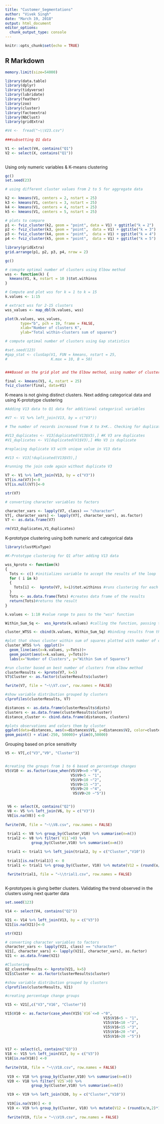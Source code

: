 ---
title: "Customer_Segmentations"
author: "Vivek Singh"
date: "March 19, 2018"
output: html_document
editor_options: 
  chunk_output_type: console
---

```{r setup, include=FALSE}
knitr::opts_chunk$set(echo = TRUE)
```

## R Markdown


```{r}

memory.limit(size=54000)

library(data.table)
library(dplyr)
library(tidyverse)
library(lubridate)
library(feather)
library(zoo)
library(cluster)
library(factoextra)
library(NbClust)
library(gridExtra)

#V4 <-  fread("~\\V23.csv")
  
###subsetting Q1 data

V1 <- select(V4, contains("Q1")
V2 <- select(X, contains("Q1"))
  
```

Using only numeric variables & K-means clustering

```{r K-means Clustering}
gc()
set.seed(23)

# using different cluster values from 2 to 5 for aggregate data

k2 <- kmeans(V1, centers = 2, nstart = 25)
k3 <- kmeans(V1, centers = 3, nstart = 25)
k4 <- kmeans(V1, centers = 4, nstart = 25)
k5 <- kmeans(V1, centers = 5, nstart = 25)

# plots to compare
p1 <- fviz_cluster(k2, geom = "point", data = V1) + ggtitle("k = 2")
p2 <- fviz_cluster(k3, geom = "point",  data = V1) + ggtitle("k = 3")
p3 <- fviz_cluster(k4, geom = "point",  data = V1) + ggtitle("k = 4")
p4 <- fviz_cluster(k5, geom = "point",  data = V1) + ggtitle("k = 5")

library(gridExtra)
grid.arrange(p1, p2, p3, p4, nrow = 2)

gc()

# comupte optimal number of clusters using Elbow method 
wss <- function(k) {
  kmeans(V1, k, nstart = 10 )$tot.withinss
}

# Compute and plot wss for k = 1 to k = 15
k.values <- 1:15

# extract wss for 2-15 clusters
wss_values <- map_dbl(k.values, wss)

plot(k.values, wss_values,
       type="b", pch = 19, frame = FALSE, 
       xlab="Number of clusters K",
       ylab="Total within-clusters sum of squares")

# compute optimal number of clusters using Gap statistics

#set.seed(123)
#gap_stat <- clusGap(V1, FUN = kmeans, nstart = 25,
#                    K.max = 10, B = 50)


###Based on the grid plot and the Elbow method, using number of clusters = 4

final <- kmeans(V1, 4, nstart = 25)
fviz_cluster(final, data=V1)

```

K-means is not giving distinct clusters. Next adding categorical data and using K-prototype clustering

```{r Add Categorical Data}
#Adding V13 data to Q1 data for additional categorical variables

#V7 <- V1 %>% left_join(V13, by = c("V3"))

# The number of records increased from X to X+K.. Checking for duplicate records

#V13_duplicates <- V13[duplicated(V13$V3),] #K V3 are duplicates
#V1_duplicates <- V1[duplicated(V1$V3),] #No V3 is duplicate

#replacing duplicate V3 with unique value in V13 data

#V13 <- V13[!duplicated(V13$V3),]

#running the join code again without duplicate V3

V7 <- V1 %>% left_join(V13, by = c("V3"))
V7[is.na(V7)]<-0
V7[is.null(V7)]<-0

str(V7)

# converting character variables to factors

character_vars <- lapply(V7, class) == "character"
V7[, character_vars] <- lapply(V7[, character_vars], as.factor)
V7 <- as.data.frame(V7)

rm(V13_duplicates,V1_duplicates)

```
K-prototype clustering using both numeric and categorical data

```{r K-Prototype clustering}

library(clustMixType)

#K-Prototype clustering for Q1 after adding V13 data

wss_kproto <- function(k)
{
  Tots <- c() #initializes variable to accept the results of the loop
  for ( i in k)
  {
    Tots[i] <-  kproto(V7, k=i)$tot.withinss #runs clustering for each of the values of the value ranges passed 
  }
  Tots <- as.data.frame(Tots) #creates data frame of the results
  return(Tots)#returns the result
}

k.values <- 1:10 #value range to pass to the "wss" function

Within_Sum_Sq <-  wss_kproto(k.values) #calling the function, passing the values, and assigning it to object

cluster_WTSS <- cbind(k.values, Within_Sum_Sq) #binding results from the function with the cluster values for plotting 

#plot that shows cluster within sum of squares plotted with number of clusters
cluster_WTSS %>%  ggplot()+
  geom_line(aes(x=k.values, y=Tots))+
  geom_point(aes(x=k.values, y=Tots))+
  labs(x="Number of Clusters", y="Within Sum of Squares")

#run cluster based on best number of clusters from elbow method
clusterResults <- kproto(V7, k=5)
V7$Cluster <- as.factor(clusterResults$cluster)

fwrite(V7, file = "~\\V7.csv", row.names = FALSE)

#show variable distribution grouped by clusters
clprofiles(clusterResults, V7)

distances <- as.data.frame(clusterResults$dists)
clusters <- as.data.frame(clusterResults$cluster)
distance_cluster <- cbind.data.frame(distances, clusters)

#plots observations and colors them by cluster
ggplot(data=distances, aes(x=distances$V1, y=distances$V2, color=clusterResults$cluster))+
geom_point() + xlim(-250, 50000)+ ylim(0,50000)

```
Grouping based on price sensitivity

```{r Price Sensitivity}

V5 <- V7[,c("V3","V9", "Cluster")]


#creating the groups from 1 to 6 based on percentage changes
V5$V10 <- as.factor(case_when(V5$V9<=0 ~"0",
                              V5$V9<5 ~ "1",
                              V5$V9<10 ~"2",
                              V5$V9<15 ~"3",
                              V5$V9<20 ~"4",
                               V5$V9>20 ~"5"))


 V6 <- select(X, contains("Q2"))
 V8 <- V5 %>% left_join(V6, by = c("V3"))
 V8[is.na(V8)] <-0
 
fwrite(V8, file = "~\\V8.csv", row.names = FALSE) 
 
 trial1 <- V8 %>% group_by(Cluster,V10) %>% summarise(n=n()) 
 trial2 <- V8 %>% filter(`V11`>0) %>% 
            group_by(Cluster,V10) %>% summarise(x=n())

 trial1 <- trial1 %>% left_join(trial2, by = c("Cluster","V10"))
 
 trial1[is.na(trial1)] <- 0
 trial1 <- trial1 %>% group_by(Cluster, V10) %>% mutate(V12 = (round(x/n,2)*100))
 
 fwrite(trial1, file = "~\\trial1.csv", row.names = FALSE)
 
```
K-prototypes is givng better clusters.
Validating the trend observed in the clusters using next quarter data

```{r For next quarter}
set.seed(123)

V14 <- select(V4, contains("Q2"))

V21 <- V14 %>% left_join(V13, by = c("V3"))
V21[is.na(V21)]<-0

str(V21)

# converting character variables to factors
character_vars <- lapply(V21, class) == "character"
V21[, character_vars] <- lapply(V21[, character_vars], as.factor)
V21 <- as.data.frame(V21)

#Clustering
Q2_clusterResults <- kproto(V21, k=5)
V21$Cluster <- as.factor(clusterResults$cluster)

#show variable distribution grouped by clusters
clprofiles(clusterResults, V21)

#creating percentage change groups

V15 <- V21[,c("V3","V16", "Cluster")]

V15$V10 <- as.factor(case_when(V15$`V16`<=0 ~"0",
                                             V15$V16<5 ~ "1",
                                             V15$V16<10 ~"2",
                                             V15$V16<15 ~"3",
                                             V15$V16<20 ~"4",
                                             V15$V16>20 ~"5"))


V17 <- select(cl, contains("Q3"))
V18 <- V15 %>% left_join(V17, by = c("V3"))
V18[is.na(V18)] <-0
 
fwrite(V18, file = "~\\V18.csv", row.names = FALSE) 
 
 V19 <- V18 %>% group_by(Cluster,V10) %>% summarise(n=n()) 
 V20 <- V18 %>% filter(`V25`>0) %>% 
            group_by(Cluster,V10) %>% summarise(x=n())

 V19 <- V19 %>% left_join(V20, by = c("Cluster","V10"))
 
 V19[is.na(V19)] <- 0
 V19 <- V19 %>% group_by(Cluster, V10) %>% mutate(V12 = (round(x/n,2)*100))
 
 fwrite(V19, file = "~\\V19.csv", row.names = FALSE)


```